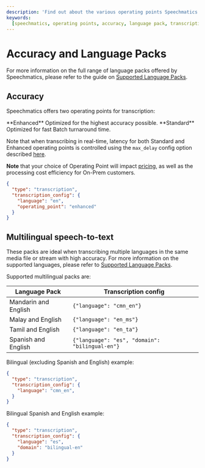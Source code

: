 ```yaml
---
description: 'Find out about the various operating points Speechmatics supports to help fulfill your transcription needs'
keywords:
  [speechmatics, operating points, accuracy, language pack, transcription, speech recognition, asr]
---
```


# Accuracy and Language Packs

For more information on the full range of language packs offered by Speechmatics, please refer to the guide on [Supported Language Packs](/speech-to-text/supported-languages).

## Accuracy

Speechmatics offers two operating points for transcription:

<Card size="3" mb="4">
  <DataList.Root size="3">
    <DataList.Item>
      <DataList.Label>**Enhanced**</DataList.Label>
      <DataList.Value>Optimized for the highest accuracy possible.</DataList.Value>
    </DataList.Item>
    <DataList.Item>
      <DataList.Label>**Standard**</DataList.Label>
      <DataList.Value>Optimized for fast Batch turnaround time.</DataList.Value>
    </DataList.Item>
  </DataList.Root>
</Card>

Note that when transcribing in real-time, latency for both Standard and Enhanced operating points is controlled using the `max_delay` config option described [here](/speech-to-text/real-time/latency).

**Note** that your choice of Operating Point will impact [pricing](https://www.speechmatics.com/our-technology/pricing), as well as the processing cost efficiency for On-Prem customers.

```json
{
  "type": "transcription",
  "transcription_config": {
    "language": "en",
    "operating_point": "enhanced"
  }
}
```

## Multilingual speech-to-text

These packs are ideal when transcribing multiple languages in the same media file or stream with high accuracy. For more information on the supported languages, please refer to [Supported Language Packs](/speech-to-text/supported-languages).

Supported multilingual packs are:

| Language Pack | Transcription config |
|----------------|----------------------|
| Mandarin and English |  `{"language": "cmn_en"}` |
| Malay and English |  `{"language": "en_ms"}` |
| Tamil and English |  `{"language": "en_ta"}` |
| Spanish and English |  `{"language": "es", "domain": "bilingual-en"}` |

Bilingual (excluding Spanish and English) example:

```json
{
  "type": "transcription",
  "transcription_config": {
    "language": "cmn_en",
  }
}
```

Bilingual Spanish and English example:

```json
{
  "type": "transcription",
  "transcription_config": {
    "language": "es",
    "domain": "bilingual-en"
  }
}
```
